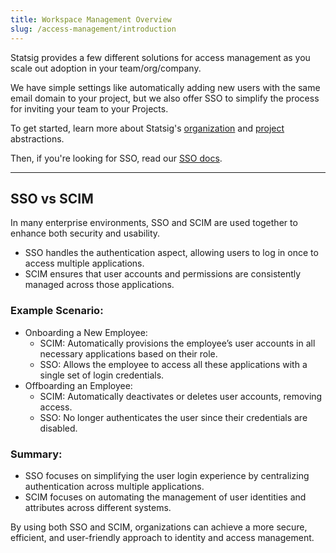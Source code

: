 ```yaml
---
title: Workspace Management Overview
slug: /access-management/introduction
---
```


Statsig provides a few different solutions for access management as you scale out adoption in your team/org/company.

We have simple settings like automatically adding new users with the same email domain to your project, but we also offer SSO to simplify the process for inviting your team to your Projects.

To get started, learn more about Statsig's [organization](/access-management/organizations) and [project](/access-management/projects) abstractions.

Then, if you're looking for SSO, read our [SSO docs](/access-management/sso/overview).

----
## SSO vs SCIM
In many enterprise environments, SSO and SCIM are used together to enhance both security and usability.
- SSO handles the authentication aspect, allowing users to log in once to access multiple applications.
- SCIM ensures that user accounts and permissions are consistently managed across those applications.

### Example Scenario:
- Onboarding a New Employee:
    - SCIM: Automatically provisions the employee’s user accounts in all necessary applications based on their role.
    - SSO: Allows the employee to access all these applications with a single set of login credentials.
- Offboarding an Employee:
    - SCIM: Automatically deactivates or deletes user accounts, removing access.
    - SSO: No longer authenticates the user since their credentials are disabled.

### Summary:
- SSO focuses on simplifying the user login experience by centralizing authentication across multiple applications.
- SCIM focuses on automating the management of user identities and attributes across different systems.

By using both SSO and SCIM, organizations can achieve a more secure, efficient, and user-friendly approach to identity and access management.